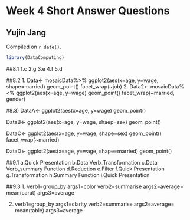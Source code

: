 # Week 4 Short Answer Questions

## Yujin Jang

<!-- leave this material as is -->
Compiled on `r date()`.

```r
library(DataComputing)
```
<!-- put your content after this line -->

##8.1
1.c
2.g
3.e
4.f
5.d

##8.2
1.
Data<-
  mosaicData%>%
  ggplot2(aes(x=age, y=wage, shape=married)
  geom_point()
  facet_wrap(~job)
2.
Data2<-
  mosaicData%<%
  ggplot2(aes(x=age, y=wage)
  geom_point()
  facet_wrap(~married, gender)

#8.3)
DataA<-
  ggplot2(aes(x=age, y=wage)
  geom_point()

DataB<-
  ggplot2(aes(x=age, y=wage, shaep=sex)
  geom_point()

DataC<-
  ggplot2(aes(x=age, y=wage, shape=sex)
  geom_point()
  facet_wrap(~married)
  
DataD<-
  ggplot2(aes(x=age, y=wage, shape=married)
  geom_point()

##9.1
a.Quick Presentation
b.Data Verb_Transformation
c.Data Verb_summary Function
d.Reduction
e.Filter
f.Quick Presentation
g.Transformation
h.Summary Function
i.Quick Presentation

##9.3
1.
verb1=group_by
args1=color
verb2=summarise
args2=average= mean(carat)
args3=average

2.
verb1=group_by
args1=clarity
verb2=summarise
args2=average= mean(table)
args3=average